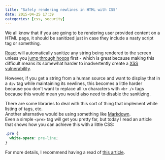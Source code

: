 ```yaml
---
title: "Safely rendering newlines in HTML with CSS"
date: 2015-04-25 17:39
categories: [css, security]
---
```


We all know that if you are going to be rendering user provided content on a
HTML page, it should be sanitized just in case they include a nasty script tag
or something.

[React](https://facebook.github.io/react/)
will automatically sanitize any string being rendered to the screen unless you
[jump through hoops](https://facebook.github.io/react/tips/dangerously-set-inner-html.html)
first - which is great because making this difficult means its somewhat harder
to inadvertently create a
[XSS vulnerability](https://www.owasp.org/index.php/Cross-site_Scripting_%28XSS%29).

However, if you get a string from a human source and want to display that in a
`div` tag while maintaining its newlines, this becomes a little harder because
you don't want to replace all `\n` characters with `<br />` tags because this
would mean you would also need to disable the sanitizing.

There are some libraries to deal with this sort of thing that implement white
listing of tags, etc.  
Another alternative would be using something like
[Markdown](https://daringfireball.net/projects/markdown/).  
Even a simple `<pre>` tag will get you pretty far, but today I read an article
that shows how you can achieve this with a little CSS:

```css
.pre {
  white-space: pre-line;
}
```

For more details, I recommend having a read of
[this article](https://css-tricks.com/almanac/properties/w/whitespace/).
